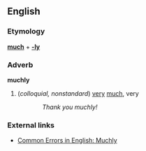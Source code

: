 ==English==
===Etymology===
'''[[much]]''' + '''[[-ly]]'''
===Adverb===
'''muchly'''

#(''colloquial, nonstandard'') [[very]] [[much]], very
::''Thank you muchly!''
===External links===
*[http://www.wsu.edu/~brians/errors/muchly.html Common Errors in English: Muchly]